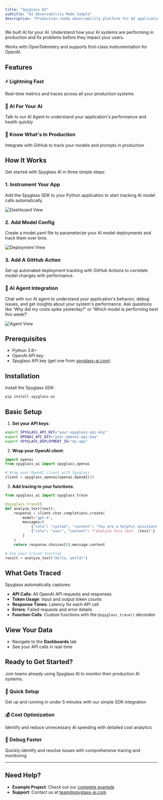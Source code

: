 ```yaml
---
title: "Spyglass AI"
subtitle: "AI Observability Made Simple"
description: "Production-ready observability platform for AI applications. Monitor, trace, and optimize your LLM deployments with real-time insights."
---
```


We built AI for your AI. Understand how your AI systems are performing in production and fix problems before they impact your users.

Works with OpenTelemetry and supports first-class instrumentation for OpenAI.

## Features

### ⚡ Lightning Fast
Real-time metrics and traces across all your production systems

### 🧠 AI For Your AI
Talk to our AI Agent to understand your application's performance and health quickly

### 👀 Know What's In Production
Integrate with GitHub to track your models and prompts in production

## How It Works

Get started with Spyglass AI in three simple steps:

### 1. Instrument Your App
Add the Spyglass SDK to your Python application to start tracking AI model calls automatically.

![Dashboard View](../../assets/dashboard-view.png)

### 2. Add Model Config  
Create a model.yaml file to parameterize your AI model deployments and track them over time.

![Deployment View](../../assets/deployment-view.png)

### 3. Add A GitHub Action
Set up automated deployment tracking with GitHub Actions to correlate model changes with performance.

### 🤖 AI Agent Integration
Chat with our AI agent to understand your application's behavior, debug issues, and get insights about your system's performance. Ask questions like 'Why did my costs spike yesterday?' or 'Which model is performing best this week?'

![Agent View](../../assets/agent-view.png)

## Prerequisites

- Python 3.8+
- OpenAI API key
- Spyglass API key (get one from [spyglass-ai.com](https://spyglass-ai.com))

## Installation

Install the Spyglass SDK:

```bash
pip install spyglass-ai
```

## Basic Setup

1. **Set your API keys**:

```bash
export SPYGLASS_API_KEY="your-spyglass-api-key"
export OPENAI_API_KEY="your-openai-api-key"
export SPYGLASS_DEPLOYMENT_ID="my-app"
```

2. **Wrap your OpenAI client**:

```python
import openai
from spyglass_ai import spyglass_openai

# Wrap your OpenAI client with Spyglass
client = spyglass_openai(openai.OpenAI())
```

3. **Add tracing to your functions**:

```python
from spyglass_ai import spyglass_trace

@spyglass_trace()
def analyze_text(text):
    response = client.chat.completions.create(
        model="gpt-4",
        messages=[
            {"role": "system", "content": "You are a helpful assistant."},
            {"role": "user", "content": f"Analyze this text: {text}"}
        ]
    )
    return response.choices[0].message.content

# Use your traced function
result = analyze_text("Hello, world!")
```

## What Gets Traced

Spyglass automatically captures:

- **API Calls**: All OpenAI API requests and responses
- **Token Usage**: Input and output token counts
- **Response Times**: Latency for each API call
- **Errors**: Failed requests and error details
- **Function Calls**: Custom functions with the `@spyglass_trace()` decorator

## View Your Data

- Navigate to the **Dashboards** tab
- See your API calls in real-time

## Ready to Get Started?

Join teams already using Spyglass AI to monitor their production AI systems.

### 🚀 Quick Setup
Get up and running in under 5 minutes with our simple SDK integration

### 💰 Cost Optimization  
Identify and reduce unnecessary AI spending with detailed cost analytics

### 🔧 Debug Faster
Quickly identify and resolve issues with comprehensive tracing and monitoring

---

## Need Help?

- **Example Project**: Check out our [complete example](https://github.com/Spyglass-AI/example-project)
- **Support**: Contact us at [team@spyglass-ai.com](mailto:team@spyglass-ai.com) 